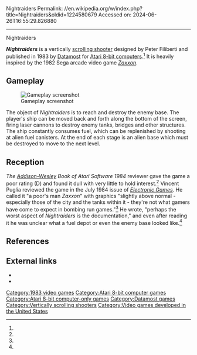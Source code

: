 Nightraiders
Permalink: //en.wikipedia.org/w/index.php?title=Nightraiders&oldid=1224580679
Accessed on: 2024-06-26T16:55:29.826880



------
Nightraiders
{{short description|1983 video game}}

{{Infobox video game
| title = Nightraiders
| image = Nightraiders_Cover_Art.jpg
| caption = 
| released = 1983
| designer = Peter Filiberti
| programmer = 
| composer = 
| publisher = [[Datamost]]
| developer = 
| platforms = [[Atari 8-bit]]
| genre = [[Scrolling shooter]]
}}

'''''Nightraiders''''' is a vertically [[scrolling shooter]] designed by Peter Filiberti and published in 1983 by [[Datamost]] for [[Atari 8-bit computers]].<ref name="giantlist"/> It is heavily inspired by the 1982 Sega arcade video game ''[[Zaxxon]]''.

==Gameplay==
[[File:Nightraiders_Atari_8-bit_PAL_screenshot.png|thumb|left|Gameplay screenshot]]

The object of ''Nightraiders'' is to reach and destroy the enemy base. The player's ship can be moved back and forth along the bottom of the screen, firing laser cannons to destroy enemy tanks, bridges and other structures. The ship constantly consumes fuel, which can be replenished by shooting at alien fuel canisters. At the end of each stage is an alien base which must be destroyed to move to the next level.

==Reception==
''The [[Addison-Wesley]] Book of Atari Software 1984'' reviewer gave the game a poor rating (D) and found it dull with very little to hold interest.<ref name=wesley/> Vincent Puglia reviewed the game in the July 1984 issue of ''[[Electronic Games]]''. He called it "a poor's man ''Zaxxon''" with graphics "slightly above normal - especially those of the city and the tanks within it - they're not what gamers have come to expect in bombing run games."<ref name=eg/>  He wrote, "perhaps the worst aspect of ''Nightraiders'' is the documentation," and even after reading it he was unclear  what a fuel depot or even the enemy base looked like.<ref name=eg/>

==References==
{{reflist|refs=
<ref name="giantlist">{{cite web|title=The Giant List of Classic Game Programmers|url=https://dadgum.com/giantlist/|last1=Hague|first1=James}}</ref>
<ref name=wesley>{{cite book |editor1-last=Wells |editor1-first=Robert P. |editor2-last=Rochowansky |editor2-first=Sandra |editor3-last=Mellin |editor3-first=Michael F. |editor4-last=Stanton |editor4-first=Jeffrey |date=1984|title=Addison Wesley Book Of Atari Software 1984 |publisher=[[Addison-Wesley]] |isbn=((0-201-16465-X)) |page=91 |url=https://archive.org/details/addison-wesley-book-of-atari-software-1984/page/n91/mode/2up }}</ref>
<ref name=eg>{{cite magazine |magazine=Electronic Games |title=Game-A-Thon: Nightraiders |volume=2 |number=13 |first1=Vincent |last1=Puglia |pages=35–36 |date=July 1984 |url=https://archive.org/details/Electronic_Games_Volume_02_Number_13_1984-07_Reese_Communications_US/page/n33/mode/2up?q=Nightraiders}}</ref>
}}

==External links==
*{{atarimania|id=3708}}
*{{Internet Archive game|id=atr_Nightraiders_v1}}

[[Category:1983 video games]]
[[Category:Atari 8-bit computer games]]
[[Category:Atari 8-bit computer-only games]]
[[Category:Datamost games]]
[[Category:Vertically scrolling shooters]]
[[Category:Video games developed in the United States]]